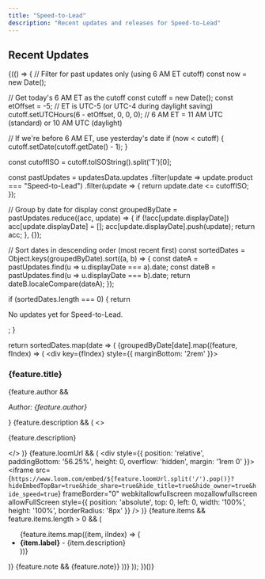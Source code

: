 ```yaml
---
title: "Speed-to-Lead"
description: "Recent updates and releases for Speed-to-Lead"
---
```



## Recent Updates

{(() => {
  // Filter for past updates only (using 6 AM ET cutoff)
  const now = new Date();
  
  // Get today's 6 AM ET as the cutoff
  const cutoff = new Date();
  const etOffset = -5; // ET is UTC-5 (or UTC-4 during daylight saving)
  cutoff.setUTCHours(6 - etOffset, 0, 0, 0); // 6 AM ET = 11 AM UTC (standard) or 10 AM UTC (daylight)
  
  // If we're before 6 AM ET, use yesterday's date
  if (now < cutoff) {
    cutoff.setDate(cutoff.getDate() - 1);
  }
  
  const cutoffISO = cutoff.toISOString().split('T')[0];
  
  const pastUpdates = updatesData.updates
    .filter(update => update.product === "Speed-to-Lead")
    .filter(update => {
      return update.date <= cutoffISO;
    });
  
  // Group by date for display
  const groupedByDate = pastUpdates.reduce((acc, update) => {
    if (!acc[update.displayDate]) acc[update.displayDate] = [];
    acc[update.displayDate].push(update);
    return acc;
  }, {});
  
  // Sort dates in descending order (most recent first)
  const sortedDates = Object.keys(groupedByDate).sort((a, b) => {
    const dateA = pastUpdates.find(u => u.displayDate === a).date;
    const dateB = pastUpdates.find(u => u.displayDate === b).date;
    return dateB.localeCompare(dateA);
  });
  
  if (sortedDates.length === 0) {
    return <p>No updates yet for Speed-to-Lead.</p>;
  }
  
  return sortedDates.map(date => (
    <Update key={date} label={date}>
      {groupedByDate[date].map((feature, fIndex) => (
        <div key={fIndex} style={{ marginBottom: '2rem' }}>
          <h3>{feature.title}</h3>
          {feature.author && <p><em>Author: {feature.author}</em></p>}
          {feature.description && (
            <>
              <br />
              <p>{feature.description}</p>
            </>
          )}
          {feature.loomUrl && (
            <div style={{ position: 'relative', paddingBottom: '56.25%', height: 0, overflow: 'hidden', margin: '1rem 0' }}>
              <iframe 
                src={`https://www.loom.com/embed/${feature.loomUrl.split('/').pop()}?hideEmbedTopBar=true&hide_share=true&hide_title=true&hide_owner=true&hide_speed=true`}
                frameBorder="0"
                webkitallowfullscreen 
                mozallowfullscreen 
                allowFullScreen
                style={{ position: 'absolute', top: 0, left: 0, width: '100%', height: '100%', borderRadius: '8px' }}
              />
            </div>
          )}
          {feature.items && feature.items.length > 0 && (
            <ul>
              {feature.items.map((item, iIndex) => (
                <li key={iIndex}>
                  <strong>{item.label}</strong> - {item.description}
                </li>
              ))}
            </ul>
          )}
          {feature.note && <Note>{feature.note}</Note>}
        </div>
      ))}
    </Update>
  ));
})()}